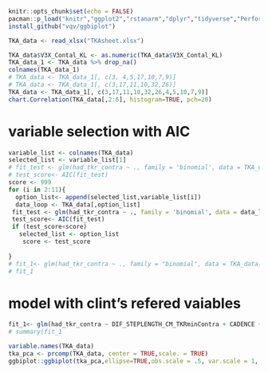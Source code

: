 ```r
knitr::opts_chunk$set(echo = FALSE)
pacman::p_load("knitr","ggplot2","rstanarm","dplyr","tidyverse","PerformanceAnalytics", "grid","gridExtra","readxl","ggbiplot","devtools")
install_github("vqv/ggbiplot")

```




```r
TKA_data <- read_xlsx("TKAsheet.xlsx")

TKA_data$V3X_Contal_KL <- as.numeric(TKA_data$V3X_Contal_KL)
TKA_data_1 <- TKA_data %>% drop_na()
colnames(TKA_data_1)
# TKA_data <- TKA_data_1[, c(3, 4,5,17,10,7,9)]
# TKA_data <- TKA_data_1[, c(3,17,11,10,32,26)]
TKA_data <- TKA_data_1[, c(3,17,11,10,32,26,4,5,10,7,9)]
chart.Correlation(TKA_data[,2:6], histogram=TRUE, pch=20)
```

# variable selection with AIC
```r
variable_list <- colnames(TKA_data)
selected_list <- variable_list[1]
# fit_test <- glm(had_tkr_contra ~ ., family = 'binomial', data = TKA_data)
# test_score<- AIC(fit_test)
score <- 999
for (i in 2:11){
  option_list<- append(selected_list,variable_list[i])
  data_loop <- TKA_data[,option_list]
 fit_test <- glm(had_tkr_contra ~ ., family = 'binomial', data = data_loop)
 test_score<- AIC(fit_test)
 if (test_score<score)
   selected_list <- option_list
    score <- test_score
  
}
# fit_1<- glm(had_tkr_contra ~ ., family = "binomial", data = TKA_data)
# fit_1
```




# model with clint's refered vaiables
```r
fit_1<- glm(had_tkr_contra ~ DIF_STEPLENGTH_CM_TKRminContra + CADENCE + VELOCITY + DIF_SWING_TIME_SEC + AVG_HH_BASE_SUPP_CM, family = "binomial", data = TKA_data)
# summary(fit_1
```

```r
variable.names(TKA_data)
tka_pca <- prcomp(TKA_data, center = TRUE,scale. = TRUE)
ggbiplot::ggbiplot(tka_pca,ellipse=TRUE,obs.scale = .5, var.scale = 1, labels=rownames(tka_pca), groups=TKA_data$had_tkr_contra)
```


